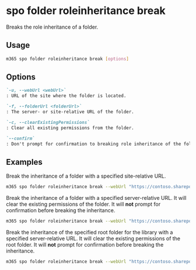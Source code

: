 
# spo folder roleinheritance break

Breaks the role inheritance of a folder.

## Usage

```sh
m365 spo folder roleinheritance break [options]
```

## Options

```md definition-list
`-u, --webUrl <webUrl>`
: URL of the site where the folder is located.

`-f, --folderUrl <folderUrl>`
: The server- or site-relative URL of the folder.

`-c, --clearExistingPermissions`
: Clear all existing permissions from the folder.

`--confirm`
: Don't prompt for confirmation to breaking role inheritance of the folder.
```

<Global />

## Examples

Break the inheritance of a folder with a specified site-relative URL.

```sh
m365 spo folder roleinheritance break --webUrl "https://contoso.sharepoint.com/sites/project-x" --folderUrl "Shared Documents/TestFolder"
```

Break the inheritance of a folder with a specified server-relative URL. It will clear the existing permissions of the folder. It will **not** prompt for confirmation before breaking the inheritance.

```sh
m365 spo folder roleinheritance break --webUrl "https://contoso.sharepoint.com/sites/project-x" --folderUrl "/sites/project-x/Shared Documents/TestFolder" --clearExistingPermissions --confirm
```

Break the inheritance of the specified root folder for the library with a specified server-relative URL. It will clear the existing permissions of the root folder. It will **not** prompt for confirmation before breaking the inheritance.

```sh
m365 spo folder roleinheritance break --webUrl "https://contoso.sharepoint.com/sites/project-x" --folderUrl "/sites/project-x/Shared Documents" --clearExistingPermissions --confirm
```
